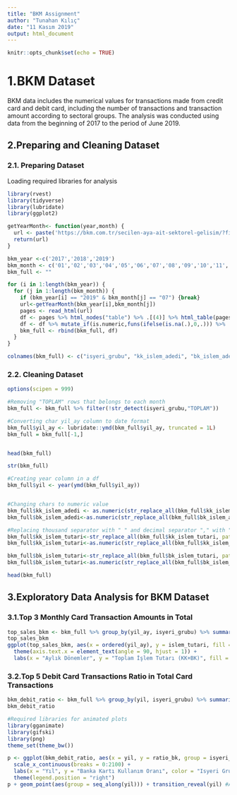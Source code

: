 ---
title: "BKM Assignment"
author: "Tunahan Kılıç"
date: "11 Kasım 2019"
output: html_document
---

```{r setup, include=FALSE}
knitr::opts_chunk$set(echo = TRUE)
```
# 1.BKM Dataset

BKM data includes the numerical values for transactions made from credit card and debit card, including the number of transactions and transaction amount according to sectoral groups. The analysis was conducted using data from the beginning of 2017 to the period of June 2019.


## 2.Preparing and Cleaning Dataset

### 2.1. Preparing Dataset

Loading required libraries for analysis
```{r pressure, warning=FALSE, message=FALSE}
library(rvest)
library(tidyverse)
library(lubridate)
library(ggplot2)
```


```{r get_df, warning=FALSE, message=FALSE}
getYearMonth<- function(year,month) {
  url <- paste('https://bkm.com.tr/secilen-aya-ait-sektorel-gelisim/?filter_year=',year,'&filter_month=',month,'&List=Listele', sep='',collapse = NULL)
  return(url)
}

bkm_year <-c('2017','2018','2019')
bkm_month <- c('01','02','03','04','05','06','07','08','09','10','11','12')
bkm_full <- ""

for (i in 1:length(bkm_year)) {
  for (j in 1:length(bkm_month)) {
    if (bkm_year[i] == "2019" & bkm_month[j] == "07") {break}
    url<-getYearMonth(bkm_year[i],bkm_month[j])
    pages <- read_html(url)
    df <- pages %>% html_nodes("table") %>% .[(4)] %>% html_table(pages, fill = TRUE, header = FALSE)  %>%  as.data.frame() %>% slice(3:max(nrow(.)))  
    df <- df %>% mutate_if(is.numeric,funs(ifelse(is.na(.),0,.))) %>%  mutate(yearMonth = paste(bkm_year[i],bkm_month[j],sep='-'))
    bkm_full <- rbind(bkm_full, df)
  }
}

colnames(bkm_full) <- c("isyeri_grubu", "kk_islem_adedi", "bk_islem_adedi", "kk_islem_tutari", "bk_islem_tutari", "yil_ay")
```

### 2.2. Cleaning Dataset
```{r clean_df, warning=FALSE, message=FALSE}
options(scipen = 999)

#Removing "TOPLAM" rows that belongs to each month
bkm_full <- bkm_full %>% filter(!str_detect(isyeri_grubu,"TOPLAM"))

#Converting char yil_ay column to date format
bkm_full$yil_ay <- lubridate::ymd(bkm_full$yil_ay, truncated = 1L)
bkm_full = bkm_full[-1,]


head(bkm_full)

str(bkm_full)
```

```{r change_to_num, warning=FALSE, message=FALSE}
#Creating year column in a df
bkm_full$yil <- year(ymd(bkm_full$yil_ay))


#Changing chars to numeric value
bkm_full$kk_islem_adedi <- as.numeric(str_replace_all(bkm_full$kk_islem_adedi, pattern=fixed("."), ""))
bkm_full$bk_islem_adedi<-as.numeric(str_replace_all(bkm_full$bk_islem_adedi, pattern=fixed("."), ""))

#Replacing thousand separator with " " and decimal separator "," with "."
bkm_full$kk_islem_tutari<-str_replace_all(bkm_full$kk_islem_tutari, pattern=fixed("."), "")
bkm_full$kk_islem_tutari<-as.numeric(str_replace_all(bkm_full$kk_islem_tutari, pattern=fixed(","), "."))

bkm_full$bk_islem_tutari<-str_replace_all(bkm_full$bk_islem_tutari, pattern=fixed("."), "")
bkm_full$bk_islem_tutari<-as.numeric(str_replace_all(bkm_full$bk_islem_tutari, pattern=fixed(","), "."))

head(bkm_full)
```

## 3.Exploratory Data Analysis for BKM Dataset

### 3.1.Top 3 Monthly Card Transaction Amounts in Total
```{r toplam_islem, warning=FALSE, message=FALSE}
top_sales_bkm <- bkm_full %>% group_by(yil_ay, isyeri_grubu) %>% summarise(islem_tutari = sum(kk_islem_tutari) + sum(bk_islem_tutari)) %>% top_n(3)
top_sales_bkm
ggplot(top_sales_bkm, aes(x = ordered(yil_ay), y = islem_tutari, fill = isyeri_grubu)) + geom_bar(stat = "identity") + 
  theme(axis.text.x = element_text(angle = 90, hjust = 1)) + 
  labs(x = "Aylık Dönemler", y = "Toplam İşlem Tutarı (KK+BK)", fill = "Isyeri Grubu")
```

### 3.2.Top 5 Debit Card Transactions Ratio in Total Card Transactions
```{r debit_ratio, warning=FALSE, message=FALSE}

bkm_debit_ratio <- bkm_full %>% group_by(yil, isyeri_grubu) %>% summarise(toplam_islem_bk = sum(bk_islem_adedi), toplam_kart_islem = sum(bk_islem_adedi) + sum(kk_islem_adedi), ratio_bk = toplam_islem_bk/toplam_kart_islem) %>% top_n(5) %>% arrange(desc(ratio_bk))
bkm_debit_ratio

#Required libraries for animated plots
library(gganimate)
library(gifski)
library(png)
theme_set(theme_bw())

p <- ggplot(bkm_debit_ratio, aes(x = yil, y = ratio_bk, group = isyeri_grubu, color = isyeri_grubu)) + geom_line() +
  scale_x_continuous(breaks = 0:2100) +
  labs(x = "Yıl", y = "Banka Kartı Kullanım Oranı", color = "Isyeri Grubu") +
  theme(legend.position = "right")
p + geom_point(aes(group = seq_along(yil))) + transition_reveal(yil) #Animated debit card ratio plot
```
